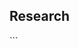 ## Research {.central}

```{=html}
<!--

My research focuses on [Statistical Reinforcement Learning]{style="color: palevioletred; font-weight: bold;"} both online and offline.

::: {style="display: flex; justify-content: space-between; align-items: center;"}
<figure style="width: 45%; text-align: center;">

<img src="images/online_rl.gif" alt="Left GIF" style="width: 100%;"/>

<figcaption>[Google Deep Mind](https://deepmind.google/discover/blog/rl-unplugged-benchmarks-for-offline-reinforcement-learning/)</figcaption>

</figure>

<figure style="width: 45%; text-align: center;">

<img src="images/rl.gif" alt="Right GIF" style="width: 100%;"/>

<figcaption>[Google Deep Mind](https://deepmind.google/discover/blog/rl-unplugged-benchmarks-for-offline-reinforcement-learning/)</figcaption>

</figure>
:::

Currently, I am working on different applications

[Water tank control]{.palevioletred}

[House heating control]{.palevioletred}

[Precision Medicine]{.palevioletred}

[Self-driving cars]{.palevioletred}

<img src="images/selfdriving_rl.gif" alt="My GIF" style="width: 50%;"/>
-->
```
\`\`\`

